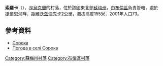 {{coord|51|5|38|N|33|38|12|E|scale:100000_region:UA|display=title}}

'''索羅卡'''（{{lang-uk|Сорока}}），是[[烏克蘭|烏克蘭]]的村落，位於該國東北部[[蘇梅州|蘇梅州]]，由[[布倫區_(烏克蘭)|布倫區]]負責管轄，處於[[捷爾恩河|捷爾恩河]]畔，距離[[沃茲涅先卡_(布倫區)|沃茲涅先卡]]2公里，海拔高度155米，2001年人口73。

==參考資料==
*[http://w1.c1.rada.gov.ua/pls/z7502/A005?rdat1=02.02.2010&rf7571=28730 Сорока]{{dead link|date=2018年4月 |bot=InternetArchiveBot |fix-attempted=yes }}
* [http://weather.in.ua/ua/symskaja/24543 Погода в селі Сорока] {{Wayback|url=http://weather.in.ua/ua/symskaja/24543 |date=20111219233248 }}

{{DEFAULTSORT:Сорока}}

[[Category:蘇梅州村落|Category:蘇梅州村落]]
[[Category:布倫區村落|Category:布倫區村落]]


{{Sumy-geo-stub}}